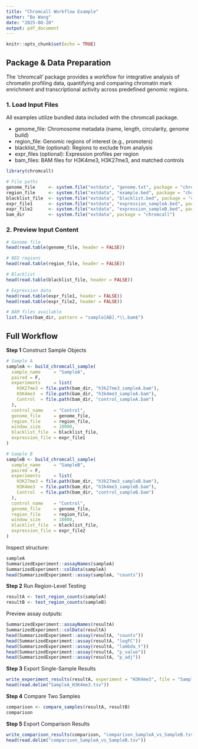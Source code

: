 ```yaml
---
title: "Chromcall Workflow Example"
author: "Bo Wang"
date: "2025-08-20"
output: pdf_document
---
```


```r
knitr::opts_chunk$set(echo = TRUE)
```

## Package & Data Preparation

The 'chromcall' package provides a workflow for integrative analysis of chromatin profiling data, quantifying and comparing chromatin mark enrichment and transcriptional activity across predefined genomic regions.

### 1. Load Input Files

All examples utilize bundled data included with the chromcall package.

- genome_file: Chromosome metadata (name, length, circularity, genome build)
- region_file: Genomic regions of interest (e.g., promoters)
- blacklist_file (optional): Regions to exclude from analysis
- expr_files (optional): Expression profiles per region
- bam_files: BAM files for H3K4me3, H3K27me3, and matched controls

```r
library(chromcall)

# File paths
genome_file     <- system.file("extdata", "genome.txt", package = "chromcall")
region_file     <- system.file("extdata", "example.bed", package = "chromcall")
blacklist_file  <- system.file("extdata", "blacklist.bed", package = "chromcall")
expr_file1      <- system.file("extdata", "expression_sampleA.bed", package = "chromcall")
expr_file2      <- system.file("extdata", "expression_sampleB.bed", package = "chromcall")
bam_dir         <- system.file("extdata", package = "chromcall")
```

### 2. Preview Input Content

```r
# Genome file
head(read.table(genome_file, header = FALSE))

# BED regions
head(read.table(region_file, header = FALSE))

# Blacklist
head(read.table(blacklist_file, header = FALSE))

# Expression data
head(read.table(expr_file1, header = FALSE))
head(read.table(expr_file2, header = FALSE))

# BAM files available
list.files(bam_dir, pattern = "sample[AB].*\\.bam$")

```

\newpage
## Full Workflow

**Step 1** Construct Sample Objects

```r
# Sample A
sampleA <- build_chromcall_sample(
  sample_name     = "SampleA",
  paired = F,
  experiments     = list(
    H3K27me3 = file.path(bam_dir, "h3k27me3_sampleA.bam"),
    H3K4me3  = file.path(bam_dir, "h3k4me3_sampleA.bam"),
    Control  = file.path(bam_dir, "control_sampleA.bam")
  ),
  control_name    = "Control",
  genome_file     = genome_file,
  region_file     = region_file,
  window_size     = 10000,
  blacklist_file  = blacklist_file,
  expression_file = expr_file1
)

# Sample B
sampleB <- build_chromcall_sample(
  sample_name     = "SampleB",
  paired = F,
  experiments     = list(
    H3K27me3 = file.path(bam_dir, "h3k27me3_sampleB.bam"),
    H3K4me3  = file.path(bam_dir, "h3k4me3_sampleB.bam"),
    Control  = file.path(bam_dir, "control_sampleB.bam")
  ),
  control_name    = "Control",
  genome_file     = genome_file,
  region_file     = region_file,
  window_size     = 10000,
  blacklist_file  = blacklist_file,
  expression_file = expr_file2
)
```

Inspect structure:

```r
sampleA
SummarizedExperiment::assayNames(sampleA)
SummarizedExperiment::colData(sampleA)
head(SummarizedExperiment::assay(sampleA, "counts"))
```

**Step 2** Run Region-Level Testing

```r
resultA <- test_region_counts(sampleA)
resultB <- test_region_counts(sampleB)
```

Preview assay outputs:

```r
SummarizedExperiment::assayNames(resultA)
SummarizedExperiment::colData(resultA)
head(SummarizedExperiment::assay(resultA, "counts"))
head(SummarizedExperiment::assay(resultA, "logFC"))
head(SummarizedExperiment::assay(resultA, "lambda_t"))
head(SummarizedExperiment::assay(resultA, "p_value"))
head(SummarizedExperiment::assay(resultA, "p_adj"))
```

**Step 3** Export Single-Sample Results

```r
write_experiment_results(resultA, experiment = "H3K4me3", file = "SampleA_H3K4me3.tsv")
head(read.delim("SampleA_H3K4me3.tsv"))
```

\newpage
**Step 4** Compare Two Samples

```r
comparison <- compare_samples(resultA, resultB)
comparison
```

\newpage
**Step 5** Export Comparison Results

```r
write_comparison_results(comparison, "comparison_SampleA_vs_SampleB.tsv")
head(read.delim("comparison_SampleA_vs_SampleB.tsv"))
```



